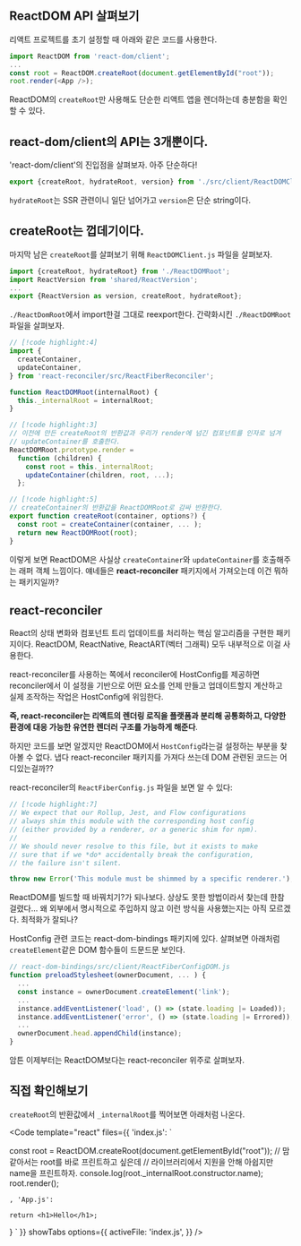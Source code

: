 
## ReactDOM API 살펴보기

리액트 프로젝트를 초기 설정할 때 아래와 같은 코드를 사용한다.

```js
import ReactDOM from 'react-dom/client';
...
const root = ReactDOM.createRoot(document.getElementById("root"));
root.render(<App />);
```

ReactDOM의 `createRoot`만 사용해도 단순한 리액트 앱을 렌더하는데 충분함을 확인할 수 있다.

## react-dom/client의 API는 3개뿐이다.

'react-dom/client'의 진입점을 살펴보자. 아주 단순하다!

```js
export {createRoot, hydrateRoot, version} from './src/client/ReactDOMClient';
```

`hydrateRoot`는 SSR 관련이니 일단 넘어가고 `version`은 단순 string이다. 

## createRoot는 껍데기이다.

마지막 남은 `createRoot`를 살펴보기 위해 `ReactDOMClient.js` 파일을 살펴보자. 

```js
import {createRoot, hydrateRoot} from './ReactDOMRoot';
import ReactVersion from 'shared/ReactVersion';
...
export {ReactVersion as version, createRoot, hydrateRoot};
```

`./ReactDomRoot`에서 import한걸 그대로 reexport한다. 간략화시킨 `./ReactDOMRoot` 파일을 살펴보자.

```js
// [!code highlight:4]
import {
  createContainer,
  updateContainer,
} from 'react-reconciler/src/ReactFiberReconciler';

function ReactDOMRoot(internalRoot) {
  this._internalRoot = internalRoot;
}

// [!code highlight:3]
// 이전에 만든 createRoot의 반환값과 우리가 render에 넘긴 컴포넌트를 인자로 넘겨
// updateContainer를 호출한다.
ReactDOMRoot.prototype.render =
  function (children) {
    const root = this._internalRoot;
    updateContainer(children, root, ...);
  };

// [!code highlight:5]
// createContainer의 반환값을 ReactDOMRoot로 감싸 반환한다.
export function createRoot(container, options?) {
  const root = createContainer(container, ... );
  return new ReactDOMRoot(root);
}
```

이렇게 보면 ReactDOM은 사실상 `createContainer`와 `updateContainer`를 호출해주는 래퍼 객체 느낌이다. 얘네들은 **react-reconciler** 패키지에서 가져오는데 이건 뭐하는 패키지일까?

## react-reconciler

React의 상태 변화와 컴포넌트 트리 업데이트를 처리하는 핵심 알고리즘을 구현한 패키지이다. ReactDOM, ReactNative, ReactART(벡터 그래픽) 모두 내부적으로 이걸 사용한다.

react-reconciler를 사용하는 쪽에서 reconciler에 HostConfig를 제공하면 reconciler에서 이 설정을 기반으로 어떤 요소를 언제 만들고 업데이트할지 계산하고 실제 조작하는 작업은 HostConfig에 위임한다. 

**즉, react-reconciler는 리액트의 렌더링 로직을 플랫폼과 분리해 공통화하고, 다양한 환경에 대응 가능한 유연한 렌더러 구조를 가능하게 해준다**.

하지만 코드를 보면 알겠지만 ReactDOM에서 `HostConfig`라는걸 설정하는 부분을 찾아볼 수 없다. 냅다 react-reconciler 패키지를 가져다 쓰는데 DOM 관련된 코드는 어디있는걸까??

react-reconciler의 `ReactFiberConfig.js` 파일을 보면 알 수 있다:

```js
// [!code highlight:7]
// We expect that our Rollup, Jest, and Flow configurations
// always shim this module with the corresponding host config
// (either provided by a renderer, or a generic shim for npm).
//
// We should never resolve to this file, but it exists to make
// sure that if we *do* accidentally break the configuration,
// the failure isn't silent.

throw new Error('This module must be shimmed by a specific renderer.');

```

ReactDOM를 빌드할 때 바꿔치기?가 되나보다. 상상도 못한 방법이라서 찾는데 한참 걸렸다... 왜 외부에서 명시적으로 주입하지 않고 이런 방식을 사용했는지는 아직 모르겠다. 최적화가 잘되나?

HostConfig 관련 코드는 react-dom-bindings 패키지에 있다. 살펴보면 아래처럼 `createElement`같은 DOM 함수들이 드문드문 보인다. 

```js
// react-dom-bindings/src/client/ReactFiberConfigDOM.js
function preloadStylesheet(ownerDocument, ... ) {
  ...
  const instance = ownerDocument.createElement('link');
  ...
  instance.addEventListener('load', () => (state.loading |= Loaded));
  instance.addEventListener('error', () => (state.loading |= Errored));
  ...
  ownerDocument.head.appendChild(instance);
}
```

암튼 이제부터는 ReactDOM보다는 react-reconciler 위주로 살펴보자. 

## 직접 확인해보기

`createRoot`의 반환값에서 `_internalRoot`를 찍어보면 아래처럼 나온다.

<Code template="react" files={{
    'index.js': `

const root = ReactDOM.createRoot(document.getElementById("root"));
// 맘같아서는 root를 바로 프린트하고 싶은데
// 라이브러리에서 지원을 안해 아쉽지만 name을 프린트하자.
console.log(root._internalRoot.constructor.name);
root.render(<App />);

`,
'App.js': `

    return <h1>Hello</h1>;
}
`
}}
showTabs
options={{
    activeFile: 'index.js',
}}
/>

